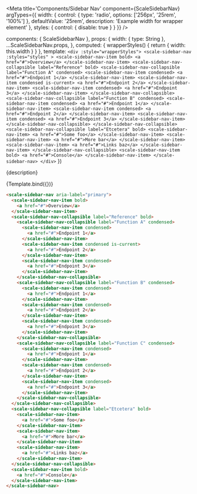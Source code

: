 
<Meta
  title='Components/Sidebar Nav'
  component={ScaleSidebarNav}
  argTypes={{
    width: {
      control: {
        type: 'radio',
        options: ['256px', '25rem', '100%']
      },
      defaultValue: '25rem',
      description: 'Example width for wrapper element'
    },
    styles: {
      control: { disable: true }
    }
  }}
/>

  components: { ScaleSidebarNav },
  props: {
    width: { type: String },
    ...ScaleSidebarNav.props,
  },
  computed: {
    wrapperStyles() {
      return {
        width: this.width
      }
    }
  },
  template: `
    <div :style="wrapperStyles">
      <scale-sidebar-nav
        :styles="styles"
      >
        <scale-sidebar-nav-item bold>
          <a href="#">Overview</a>
        </scale-sidebar-nav-item>
        <scale-sidebar-nav-collapsible label="Reference" bold>
          <scale-sidebar-nav-collapsible label="Function A" condensed>
            <scale-sidebar-nav-item condensed>
              <a href="#">Endpoint 1</a>
            </scale-sidebar-nav-item>
            <scale-sidebar-nav-item condensed is-current>
              <a href="#">Endpoint 2</a>
            </scale-sidebar-nav-item>
            <scale-sidebar-nav-item condensed>
              <a href="#">Endpoint 3</a>
            </scale-sidebar-nav-item>
          </scale-sidebar-nav-collapsible>
          <scale-sidebar-nav-collapsible label="Function B" condensed>
            <scale-sidebar-nav-item condensed>
              <a href="#">Endpoint 1</a>
            </scale-sidebar-nav-item>
            <scale-sidebar-nav-item condensed>
              <a href="#">Endpoint 2</a>
            </scale-sidebar-nav-item>
            <scale-sidebar-nav-item condensed>
              <a href="#">Endpoint 3</a>
            </scale-sidebar-nav-item>
          </scale-sidebar-nav-collapsible>
        </scale-sidebar-nav-collapsible>
        <scale-sidebar-nav-collapsible label="Etcetera" bold>
          <scale-sidebar-nav-item>
            <a href="#">Some foo</a>
          </scale-sidebar-nav-item>
          <scale-sidebar-nav-item>
            <a href="#">More bar</a>
          </scale-sidebar-nav-item>
          <scale-sidebar-nav-item>
            <a href="#">Links baz</a>
          </scale-sidebar-nav-item>
        </scale-sidebar-nav-collapsible>
        <scale-sidebar-nav-item bold>
          <a href="#">Console</a>
        </scale-sidebar-nav-item>
      </scale-sidebar-nav>
    </div>
  `
})

<Description>{description}</Description>

<Preview withSource="none">
  <Story name='Standard'>
    {Template.bind({})}
  </Story>
</Preview>

<Props story='Standard' />

```html
<scale-sidebar-nav aria-label="primary">
  <scale-sidebar-nav-item bold>
    <a href="#">Overview</a>
  </scale-sidebar-nav-item>
  <scale-sidebar-nav-collapsible label="Reference" bold>
    <scale-sidebar-nav-collapsible label="Function A" condensed>
      <scale-sidebar-nav-item condensed>
        <a href="#">Endpoint 1</a>
      </scale-sidebar-nav-item>
      <scale-sidebar-nav-item condensed is-current>
        <a href="#">Endpoint 2</a>
      </scale-sidebar-nav-item>
      <scale-sidebar-nav-item condensed>
        <a href="#">Endpoint 3</a>
      </scale-sidebar-nav-item>
    </scale-sidebar-nav-collapsible>
    <scale-sidebar-nav-collapsible label="Function B" condensed>
      <scale-sidebar-nav-item condensed>
        <a href="#">Endpoint 1</a>
      </scale-sidebar-nav-item>
      <scale-sidebar-nav-item condensed>
        <a href="#">Endpoint 2</a>
      </scale-sidebar-nav-item>
      <scale-sidebar-nav-item condensed>
        <a href="#">Endpoint 3</a>
      </scale-sidebar-nav-item>
    </scale-sidebar-nav-collapsible>
    <scale-sidebar-nav-collapsible label="Function C" condensed>
      <scale-sidebar-nav-item condensed>
        <a href="#">Endpoint 1</a>
      </scale-sidebar-nav-item>
      <scale-sidebar-nav-item condensed>
        <a href="#">Endpoint 2</a>
      </scale-sidebar-nav-item>
      <scale-sidebar-nav-item condensed>
        <a href="#">Endpoint 3</a>
      </scale-sidebar-nav-item>
    </scale-sidebar-nav-collapsible>
  </scale-sidebar-nav-collapsible>
  <scale-sidebar-nav-collapsible label="Etcetera" bold>
    <scale-sidebar-nav-item>
      <a href="#">Some foo</a>
    </scale-sidebar-nav-item>
    <scale-sidebar-nav-item>
      <a href="#">More bar</a>
    </scale-sidebar-nav-item>
    <scale-sidebar-nav-item>
      <a href="#">Links baz</a>
    </scale-sidebar-nav-item>
  </scale-sidebar-nav-collapsible>
  <scale-sidebar-nav-item bold>
    <a href="#">Console</a>
  </scale-sidebar-nav-item>
</scale-sidebar-nav>
```